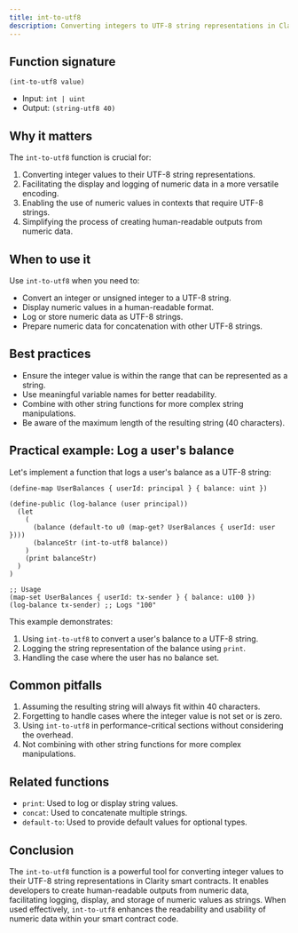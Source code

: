 ```yaml
---
title: int-to-utf8
description: Converting integers to UTF-8 string representations in Clarity smart contracts.
---
```


## Function signature

```clarity
(int-to-utf8 value)
```




- Input: `int | uint`
- Output: `(string-utf8 40)`

## Why it matters

The `int-to-utf8` function is crucial for:

1. Converting integer values to their UTF-8 string representations.
2. Facilitating the display and logging of numeric data in a more versatile encoding.
3. Enabling the use of numeric values in contexts that require UTF-8 strings.
4. Simplifying the process of creating human-readable outputs from numeric data.

## When to use it

Use `int-to-utf8` when you need to:

- Convert an integer or unsigned integer to a UTF-8 string.
- Display numeric values in a human-readable format.
- Log or store numeric data as UTF-8 strings.
- Prepare numeric data for concatenation with other UTF-8 strings.

## Best practices

- Ensure the integer value is within the range that can be represented as a string.
- Use meaningful variable names for better readability.
- Combine with other string functions for more complex string manipulations.
- Be aware of the maximum length of the resulting string (40 characters).

## Practical example: Log a user's balance

Let's implement a function that logs a user's balance as a UTF-8 string:

```clarity
(define-map UserBalances { userId: principal } { balance: uint })

(define-public (log-balance (user principal))
  (let
    (
      (balance (default-to u0 (map-get? UserBalances { userId: user })))
      (balanceStr (int-to-utf8 balance))
    )
    (print balanceStr)
  )
)

;; Usage
(map-set UserBalances { userId: tx-sender } { balance: u100 })
(log-balance tx-sender) ;; Logs "100"
```




This example demonstrates:
1. Using `int-to-utf8` to convert a user's balance to a UTF-8 string.
2. Logging the string representation of the balance using `print`.
3. Handling the case where the user has no balance set.

## Common pitfalls

1. Assuming the resulting string will always fit within 40 characters.
2. Forgetting to handle cases where the integer value is not set or is zero.
3. Using `int-to-utf8` in performance-critical sections without considering the overhead.
4. Not combining with other string functions for more complex manipulations.

## Related functions

- `print`: Used to log or display string values.
- `concat`: Used to concatenate multiple strings.
- `default-to`: Used to provide default values for optional types.

## Conclusion

The `int-to-utf8` function is a powerful tool for converting integer values to their UTF-8 string representations in Clarity smart contracts. It enables developers to create human-readable outputs from numeric data, facilitating logging, display, and storage of numeric values as strings. When used effectively, `int-to-utf8` enhances the readability and usability of numeric data within your smart contract code.
